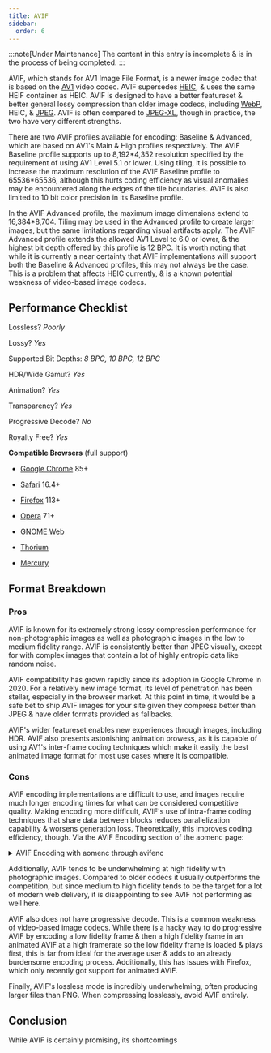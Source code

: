 ```yaml
---
title: AVIF
sidebar:
  order: 6
---
```


:::note[Under Maintenance]
The content in this entry is incomplete & is in the process of being completed.
:::

AVIF, which stands for AV1 Image File Format, is a newer image codec that is based on the [AV1](../video/AV1.mdx) video codec. AVIF supersedes [HEIC](HEIC.mdx), & uses the same HEIF container as HEIC. AVIF is designed to have a better featureset & better general lossy compression than older image codecs, including [WebP](WebP.mdx), HEIC, & [JPEG](JPEG.mdx). AVIF is often compared to [JPEG-XL](JXL.mdx), though in practice, the two have very different strengths.

There are two AVIF profiles available for encoding: Baseline & Advanced, which are based on AV1's Main & High profiles respectively. The AVIF Baseline profile supports up to 8,192\*4,352 resolution specified by the requirement of using AV1 Level 5.1 or lower. Using tiling, it is possible to increase the maximum resolution of the AVIF Baseline profile to 65536\*65536, although this hurts coding efficiency as visual anomalies may be encountered along the edges of the tile boundaries. AVIF is also limited to 10 bit color precision in its Baseline profile.

In the AVIF Advanced profile, the maximum image dimensions extend to 16,384\*8,704. Tiling may be used in the Advanced profile to create larger images, but the same limitations regarding visual artifacts apply. The AVIF Advanced profile extends the allowed AV1 Level to 6.0 or lower, & the highest bit depth offered by this profile is 12 BPC. It is worth noting that while it is currently a near certainty that AVIF implementations will support both the Baseline & Advanced profiles, this may not always be the case. This is a problem that affects HEIC currently, & is a known potential weakness of video-based image codecs.

## Performance Checklist

Lossless? _Poorly_

Lossy? _Yes_

Supported Bit Depths:
_8 BPC, 10 BPC, 12 BPC_

HDR/Wide Gamut? _Yes_

Animation? _Yes_

Transparency? _Yes_

Progressive Decode? _No_

Royalty Free? _Yes_

**Compatible Browsers** (full support)

- [Google Chrome](https://www.google.com/chrome/) 85+

- [Safari](https://www.apple.com/safari/) 16.4+

- [Firefox](https://www.mozilla.org/en-US/firefox/new/) 113+

- [Opera](https://www.opera.com/) 71+

- [GNOME Web](https://apps.gnome.org/app/org.gnome.Epiphany/)

- [Thorium](https://thorium.rocks/)

- [Mercury](https://thorium.rocks/mercury)

## Format Breakdown

### Pros

AVIF is known for its extremely strong lossy compression performance for non-photographic images as well as photographic images in the low to medium fidelity range. AVIF is consistently better than JPEG visually, except for with complex images that contain a lot of highly entropic data like random noise.

AVIF compatibility has grown rapidly since its adoption in Google Chrome in 2020. For a relatively new image format, its level of penetration has been stellar, especially in the browser market. At this point in time, it would be a safe bet to ship AVIF images for your site given they compress better than JPEG & have older formats provided as fallbacks.

AVIF's wider featureset enables new experiences through images, including HDR. AVIF also presents astonishing animation prowess, as it is capable of using AV1's inter-frame coding techniques which make it easily the best animated image format for most use cases where it is compatible.

### Cons

AVIF encoding implementations are difficult to use, and images require much longer encoding times for what can be considered competitive quality. Making encoding more difficult, AVIF's use of intra-frame coding techniques that share data between blocks reduces parallelization capability & worsens generation loss. Theoretically, this improves coding efficiency, though. Via the AVIF Encoding section of the aomenc page:

<details>
  <summary>AVIF Encoding with aomenc through avifenc</summary>
  <div>
    <p>
      Using aomenc through avifenc is widely considered to be the best way to
      encode AVIF images, as SVT-AV1 only supports 4:2:0 chroma subsampling,
      rav1e isn't fast enough for still images, & the libaom team have put more
      effort into intra coding than the teams responsible for producing the
      other prominent open source AV1 encoders.
    </p>
    <p>A sample command for encoding AVIF looks like this:</p>
    <pre>
      <code>
        avifenc -c aom -s 4 -j 8 -d 10 -y 444 --min 1 --max 63 -a end-usage=q -a
        cq-level=16 -a tune=ssim \[input\] output.avif
      </code>
    </pre>
    <p>Where:</p>
    <ul>
      <li>`-c aom` is the encoder</li>
      <li>
        `-s 4` is the speed. Speeds 4 & below offer the best compression quality
        at the expense of longer encode times.
      </li>
      <li>
        `-j 8` is the number of threads the encoder is allowed to use.
        Increasing this past 12 will sometimes hurt encode times, as AVIF
        encoding via aomenc doesn't paralellize perfectly. Test using a speed
        benchmark to verify which value works best for you.
      </li>
      <li>
        `-d 10` is the bit depth. Specifying a value below 10 isn't recommended,
        as it will hurt coding efficiency even with an 8 bit source image.
      </li>
      <li>
        `-y 444` is the chroma subsampling mode. 4:4:4 chroma subsampling tends
        to provide better compression than 4:2:0 with AVIF, though on some
        images 4:2:0 chroma subsampling might be the better choice.
      </li>
      <li>
        `cq-level=16` is how you specify quality. Lower values correspond to
        higher quality & filesize, while higher values mean a smaller,
        lower-quality output is desired. This is preceded by `-a` because it is
        an aomenc option, not an avifenc one.
      </li>
      <li>
        `tune=ssim` is how the encoder handles RDO (rate-distortion
        optimization). This may be redundant with the default aomenc parameters,
        but specifying doesn't hurt to avoid an unintended change if a default
        is modified sometime in the future.
      </li>
    </ul>
  </div>
</details>

Additionally, AVIF tends to be underwhelming at high fidelity with photographic images. Compared to older codecs it usually outperforms the competition, but since medium to high fidelity tends to be the target for a lot of modern web delivery, it is disappointing to see AVIF not performing as well here.

AVIF also does not have progressive decode. This is a common weakness of video-based image codecs. While there is a hacky way to do progressive AVIF by encoding a low fidelity frame & then a high fidelity frame in an animated AVIF at a high framerate so the low fidelity frame is loaded & plays first, this is far from ideal for the average user & adds to an already burdensome encoding process. Additionally, this has issues with Firefox, which only recently got support for animated AVIF.

Finally, AVIF's lossless mode is incredibly underwhelming, often producing larger files than PNG. When compressing losslessly, avoid AVIF entirely.

## Conclusion

While AVIF is certainly promising, its shortcomings
